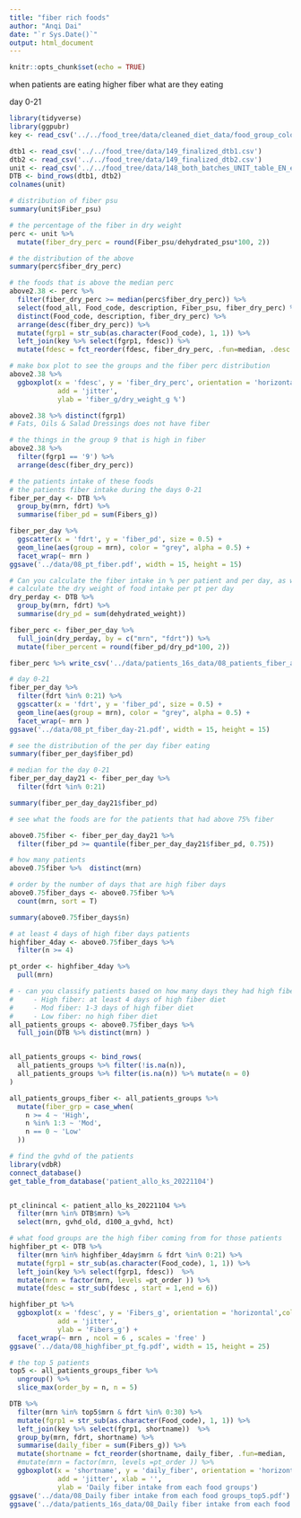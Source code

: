 ```yaml
---
title: "fiber rich foods"
author: "Anqi Dai"
date: "`r Sys.Date()`"
output: html_document
---
```


```r
knitr::opts_chunk$set(echo = TRUE)
```

when patients are eating higher fiber what are they eating

day 0-21

```r
library(tidyverse)
library(ggpubr)
key <- read_csv('../../food_tree/data/cleaned_diet_data/food_group_color_key_final.csv', col_types = 'ccccc')
```

```r
dtb1 <- read_csv('../../food_tree/data/149_finalized_dtb1.csv')
dtb2 <- read_csv('../../food_tree/data/149_finalized_dtb2.csv')
unit <- read_csv('../../food_tree/data/148_both_batches_UNIT_table_EN_exclu.csv')
DTB <- bind_rows(dtb1, dtb2)
colnames(unit)
```

```r
# distribution of fiber psu
summary(unit$Fiber_psu)

# the percentage of the fiber in dry weight
perc <- unit %>% 
  mutate(fiber_dry_perc = round(Fiber_psu/dehydrated_psu*100, 2))

# the distribution of the above
summary(perc$fiber_dry_perc)

# the foods that is above the median perc
above2.38 <- perc %>% 
  filter(fiber_dry_perc >= median(perc$fiber_dry_perc)) %>% 
  select(food_all, Food_code, description, Fiber_psu, fiber_dry_perc) %>% 
  distinct(Food_code, description, fiber_dry_perc) %>% 
  arrange(desc(fiber_dry_perc)) %>% 
  mutate(fgrp1 = str_sub(as.character(Food_code), 1, 1)) %>% 
  left_join(key %>% select(fgrp1, fdesc)) %>% 
  mutate(fdesc = fct_reorder(fdesc, fiber_dry_perc, .fun=median, .desc = T))

# make box plot to see the groups and the fiber perc distribution
above2.38 %>% 
  ggboxplot(x = 'fdesc', y = 'fiber_dry_perc', orientation = 'horizontal',
            add = 'jitter', 
            ylab = 'fiber_g/dry_weight_g %')

above2.38 %>% distinct(fgrp1)
# Fats, Oils & Salad Dressings does not have fiber 

# the things in the group 9 that is high in fiber
above2.38 %>% 
  filter(fgrp1 == '9') %>% 
  arrange(desc(fiber_dry_perc))
```
```r
# the patients intake of these foods 
# the patients fiber intake during the days 0-21
fiber_per_day <- DTB %>% 
  group_by(mrn, fdrt) %>% 
  summarise(fiber_pd = sum(Fibers_g))

fiber_per_day %>% 
  ggscatter(x = 'fdrt', y = 'fiber_pd', size = 0.5) +
  geom_line(aes(group = mrn), color = "grey", alpha = 0.5) +
  facet_wrap(~ mrn ) 
ggsave('../data/08_pt_fiber.pdf', width = 15, height = 15)

```

```r
# Can you calculate the fiber intake in % per patient and per day, as well as the absolute grams? This way we may be able to inform the mice experiments
# calculate the dry weight of food intake per pt per day
dry_perday <- DTB %>% 
  group_by(mrn, fdrt) %>% 
  summarise(dry_pd = sum(dehydrated_weight))

fiber_perc <- fiber_per_day %>% 
  full_join(dry_perday, by = c("mrn", "fdrt")) %>% 
  mutate(fiber_percent = round(fiber_pd/dry_pd*100, 2))

fiber_perc %>% write_csv('../data/patients_16s_data/08_patients_fiber_absweight_and_percent.csv')
```


```r
# day 0-21
fiber_per_day %>% 
  filter(fdrt %in% 0:21) %>% 
  ggscatter(x = 'fdrt', y = 'fiber_pd', size = 0.5) +
  geom_line(aes(group = mrn), color = "grey", alpha = 0.5) +
  facet_wrap(~ mrn ) 
ggsave('../data/08_pt_fiber_day-21.pdf', width = 15, height = 15)
```

```r
# see the distribution of the per day fiber eating
summary(fiber_per_day$fiber_pd)

# median for the day 0-21
fiber_per_day_day21 <- fiber_per_day %>% 
  filter(fdrt %in% 0:21)

summary(fiber_per_day_day21$fiber_pd)

# see what the foods are for the patients that had above 75% fiber 

above0.75fiber <- fiber_per_day_day21 %>% 
  filter(fiber_pd >= quantile(fiber_per_day_day21$fiber_pd, 0.75))

# how many patients 
above0.75fiber %>%  distinct(mrn)

# order by the number of days that are high fiber days
above0.75fiber_days <- above0.75fiber %>% 
  count(mrn, sort = T) 

summary(above0.75fiber_days$n)

# at least 4 days of high fiber days patients 
highfiber_4day <- above0.75fiber_days %>% 
  filter(n >= 4)

pt_order <- highfiber_4day %>% 
  pull(mrn)
```

```r
# - can you classify patients based on how many days they had high fiber diet (between days 0 and 21) in 3 groups:
#     - High fiber: at least 4 days of high fiber diet
#     - Mod fiber: 1-3 days of high fiber diet
#     - Low fiber: no high fiber diet
all_patients_groups <- above0.75fiber_days %>% 
  full_join(DTB %>% distinct(mrn) )


all_patients_groups <- bind_rows(
  all_patients_groups %>% filter(!is.na(n)),
  all_patients_groups %>% filter(is.na(n)) %>% mutate(n = 0)
) 

all_patients_groups_fiber <- all_patients_groups %>% 
  mutate(fiber_grp = case_when(
    n >= 4 ~ 'High',
    n %in% 1:3 ~ 'Mod',
    n == 0 ~ 'Low'
  ))
```


```r
# find the gvhd of the patients 
library(vdbR)
connect_database()
get_table_from_database('patient_allo_ks_20221104')


pt_clinincal <- patient_allo_ks_20221104 %>% 
  filter(mrn %in% DTB$mrn) %>% 
  select(mrn, gvhd_old, d100_a_gvhd, hct)


```


```r
# what food groups are the high fiber coming from for those patients
highfiber_pt <- DTB %>% 
  filter(mrn %in% highfiber_4day$mrn & fdrt %in% 0:21) %>% 
  mutate(fgrp1 = str_sub(as.character(Food_code), 1, 1)) %>% 
  left_join(key %>% select(fgrp1, fdesc))  %>% 
  mutate(mrn = factor(mrn, levels =pt_order )) %>% 
  mutate(fdesc = str_sub(fdesc , start = 1,end = 6))

highfiber_pt %>% 
  ggboxplot(x = 'fdesc', y = 'Fibers_g', orientation = 'horizontal',color = 'fdesc', 
            add = 'jitter', 
            ylab = 'Fibers_g') +
  facet_wrap(~ mrn , ncol = 6 , scales = 'free' ) 
ggsave('../data/08_highfiber_pt_fg.pdf', width = 15, height = 25)
```

```r
# the top 5 patients
top5 <- all_patients_groups_fiber %>% 
  ungroup() %>% 
  slice_max(order_by = n, n = 5)

DTB %>% 
  filter(mrn %in% top5$mrn & fdrt %in% 0:30) %>% 
  mutate(fgrp1 = str_sub(as.character(Food_code), 1, 1)) %>% 
  left_join(key %>% select(fgrp1, shortname))  %>% 
  group_by(mrn, fdrt, shortname) %>% 
  summarise(daily_fiber = sum(Fibers_g)) %>% 
  mutate(shortname = fct_reorder(shortname, daily_fiber, .fun=median, .desc = F)) %>% 
  #mutate(mrn = factor(mrn, levels =pt_order )) %>% 
  ggboxplot(x = 'shortname', y = 'daily_fiber', orientation = 'horizontal',color = 'shortname', 
            add = 'jitter', xlab = '',
            ylab = 'Daily fiber intake from each food groups')
ggsave('../data/08_Daily fiber intake from each food groups_top5.pdf')
ggsave('../data/patients_16s_data/08_Daily fiber intake from each food groups_top5.pdf')
```

